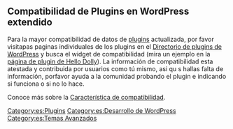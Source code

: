 {{Languages|
{{en|Plugins/Plugin Compatibility}}
{{es|Plugins/Compatibilidades de Plugins}}
{{ja|プラグイン/Plugin Compatibility}}
}}

== Compatibilidad de Plugins en WordPress extendido ==
Para la mayor compatibilidad de datos de [[es:Plugins|plugins]] actualizada, por favor visitapas paginas individuales de los plugins en el [http://wordpress.org/extend/plugins/ Directorio de plugins de WordPress] y busca el widget de compatibilidad (mira un ejemplo en la  [http://wordpress.org/extend/plugins/hello-dolly/ página de plugin de Hello Dolly]). La información de compatibilidad esta atestada y contribuida por usuarios como tú mismo, asi qu s hallas falta de información, porfavor ayuda a la comunidad probando el plugin e indicando si funciona o si no lo hace.

Conoce más sobre la [http://wordpress.org/development/2009/10/plugin-compatibility-beta/ Característica de compatibilidad].


[[Category:es:Plugins]]
[[Category:es:Desarrollo de WordPress]]
[[Category:es:Temas Avanzados]]